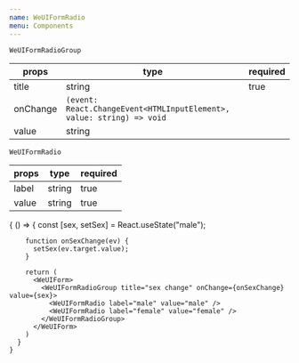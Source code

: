 ```yaml
---
name: WeUIFormRadio
menu: Components
---
```



`WeUIFormRadioGroup`

|props|type|required|
|---|---|---|
|title|string|true|
|onChange|`(event: React.ChangeEvent<HTMLInputElement>, value: string) => void` ||
|value|string||

`WeUIFormRadio`

|props|type|required|
|---|---|---|
|label|string|true|
|value|string|true|

<Playground>
    {
      () => {
        const [sex, setSex] = React.useState("male");
        
        function onSexChange(ev) {
          setSex(ev.target.value);
        }
        
        return (
          <WeUIForm>
            <WeUIFormRadioGroup title="sex change" onChange={onSexChange} value={sex}>
              <WeUIFormRadio label="male" value="male" />
              <WeUIFormRadio label="female" value="female" />
            </WeUIFormRadioGroup>
          </WeUIForm>
        )
      }  
    }
</Playground>
